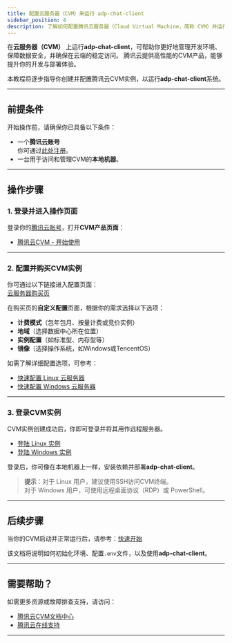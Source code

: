 ```yaml
---
title: 配置云服务器（CVM）来运行 adp-chat-client
sidebar_position: 4
description: 了解如何配置腾讯云服务器（Cloud Virtual Machine，简称 CVM）并运行 adp-chat-client。
---
```


在**云服务器（CVM）** 上运行**adp-chat-client**，可帮助你更好地管理开发环境、保障数据安全，并确保在云端的稳定访问。 腾讯云提供高性能的CVM产品，能够提升你的开发与部署体验。

本教程将逐步指导你创建并配置腾讯云CVM实例，以运行**adp-chat-client**系统。

---

## 前提条件

开始操作前，请确保你已具备以下条件：

- 一个**腾讯云账号**  
  你可通过[此处注册](https://cloud.tencent.com/register)。
- 一台用于访问和管理CVM的**本地机器**。

---

## 操作步骤

### 1. 登录并进入操作页面

登录你的[腾讯云账号](https://cloud.tencent.com/)，打开**CVM产品页面**：  
- [腾讯云CVM - 开始使用](https://cloud.tencent.com/product/cvm)

---

### 2. 配置并购买CVM实例
你可通过以下链接进入配置页面：  
[云服务器购买页](https://buy.cloud.tencent.com/cvm)

在购买页的**自定义配置**页面，根据你的需求选择以下选项：

- **计费模式**（包年包月、按量计费或竞价实例）
- **地域**（选择数据中心所在位置）
- **实例配置**（如标准型、内存型等）
- **镜像**（选择操作系统，如Windows或TencentOS）



如需了解详细配置选项，可参考：

- [快速配置 Linux 云服务器](https://cloud.tencent.com/document/product/213/2936)
- [快速配置 Windows 云服务器](https://cloud.tencent.com/document/product/213/2764)

---

### 3. 登录CVM实例

CVM实例创建成功后，你即可登录并将其用作远程服务器。

- [登陆 Linux 实例](https://cloud.tencent.com/document/product/213/5436)
- [登陆 Windows 实例](https://cloud.tencent.com/document/product/213/5435)

登录后，你可像在本地机器上一样，安装依赖并部署**adp-chat-client**。

> **提示**：对于 Linux 用户，建议使用SSH访问CVM终端。  
> 对于 Windows 用户，可使用远程桌面协议（RDP）或 PowerShell。

---

## 后续步骤

当你的CVM启动并正常运行后，请参考：[快速开始](/docs/zh/quick-start)

该文档将说明如何初始化环境、配置`.env`文件，以及使用**adp-chat-client**。

---

## 需要帮助？

如需更多资源或故障排查支持，请访问：

- [腾讯云CVM文档中心](https://cloud.tencent.com/document/product/213)
- [腾讯云在线支持](https://cloud.tencent.com/online-service?from=doc_213)

---
